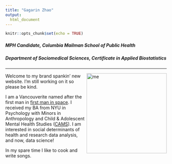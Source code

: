 ```yaml
---
title: "Gagarin Zhao"
output: 
  html_document
---
```


```r
knitr::opts_chunk$set(echo = TRUE)
```

##### MPH Candidate, Columbia Mailman School of Public Health
##### Department of Sociomedical Sciences, Certificate in Applied Biostatistics
<hr></hr>
<img style="float: right;" src="me.JPG" alt="me" width="250"/>

Welcome to my brand spankin' new website. I'm still working on it so please be kind.

I am a Vancouverite named after the first man in [first man in space](https://en.wikipedia.org/wiki/Yuri_Gagarin). I received my BA from NYU in Psychology with Minors in Anthropology and Child & Adolescent Mental Health Studies ([CAMS](https://med.nyu.edu/departments-institutes/child-adolescent-psychiatry/education/child-adolescent-mental-health-studies-minor-undergraduates)). I am interested in social determinants of health and research data analysis, and now, data science!

In my spare time I like to cook and write songs.

<br></br>
<br></br>
<br></br>
<br></br>
<br></br>
<br></br>
<br></br>
<br></br>
<br></br>

